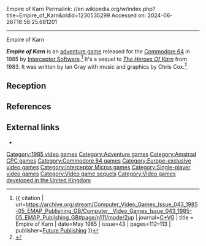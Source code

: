 Empire of Karn
Permalink: //en.wikipedia.org/w/index.php?title=Empire_of_Karn&oldid=1230535299
Accessed on: 2024-06-26T16:58:25.681201



------
Empire of Karn
{{Short description|1985 video game}}
{{Infobox video game
|title = Empire of Karn
|image = File:EmpireofKarnC64.jpg
|caption =
|developer = [[Interceptor Software]]
|publisher = [[Interceptor Software]]
|designer = Ian Gray
|released = {{vgrelease|EU|1985}}
|genre = [[Adventure game|Adventure]]
|modes = [[Single-player video game|Single-player]]
|platforms = [[Commodore 64]]
}}

'''''Empire of Karn''''' is an [[adventure game]] released for the [[Commodore 64]] in 1985 by [[Interceptor Software]].<ref>{{ citation | url=https://archive.org/stream/Computer_Video_Games_Issue_043_1985-05_EMAP_Publishing_GB/Computer__Video_Games_Issue_043_1985-05_EMAP_Publishing_GB#page/n111/mode/2up | journal=[[C+VG]] | title = Empire of Karn | date=May 1985 | issue=43 | pages=112–113 | publisher=[[Future Publishing]] }}</ref> It's a sequel to ''[[The Heroes Of Karn]]'' from 1983.  It was written by Ian Gray with music and graphics by Chris Cox.<ref name=lemon>{{Lemon64 game|id=829|name=Empire of Karn}}</ref>

==Reception==
{{empty section|date=March 2018}}

==References==
{{Reflist}}

==External links==
*{{Lemon64 game|id=829|name=Empire of Karn}}

{{DEFAULTSORT:Empire of Karn}}
[[Category:1985 video games]]
[[Category:Adventure games]]
[[Category:Amstrad CPC games]]
[[Category:Commodore 64 games]]
[[Category:Europe-exclusive video games]]
[[Category:Interceptor Micros games]]
[[Category:Single-player video games]]
[[Category:Video game sequels]]
[[Category:Video games developed in the United Kingdom]]


{{adventure-videogame-stub}}